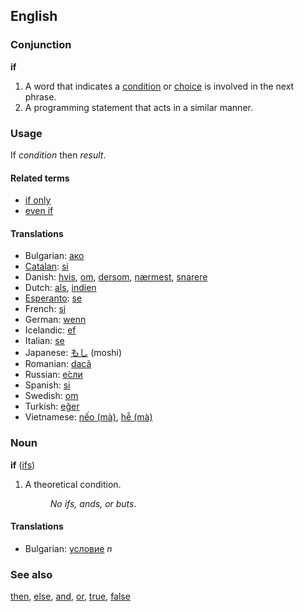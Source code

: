 ==English==
===Conjunction===
'''if'''

#A word that indicates a [[condition]] or [[choice]] is involved in the next phrase.
#A programming statement that acts in a similar manner.

===Usage===
If ''condition'' then ''result''.

====Related terms====
*[[if only]]
*[[even if]]

====Translations====
*Bulgarian: [[ако]]
*[[Catalan]]: [[si]]
*Danish: [[hvis]], [[om]], [[dersom]], [[nærmest]], [[snarere]]
*Dutch: [[als]], [[indien]]
*[[Esperanto]]: [[se]]
*French: [[si]]
*German: [[wenn]]
*Icelandic: [[ef]]
*Italian: [[se]]
*Japanese: [[もし]] (moshi)
*Romanian: [[dacă]]
*Russian: [[если|е́сли]]
*Spanish: [[si]]
*Swedish: [[om]]
*Turkish: [[eğer]]
*Vietnamese: [[nếo|nếo (mà)]], [[hễ|hễ (mà)]]

===Noun===
'''if''' ([[ifs]])

#A theoretical condition.
#:''No ifs, ands, or buts''.

====Translations====
*Bulgarian: [[условие]] ''n''

===See also===
[[then]], [[else]], [[and]], [[or]], [[true]], [[false]]